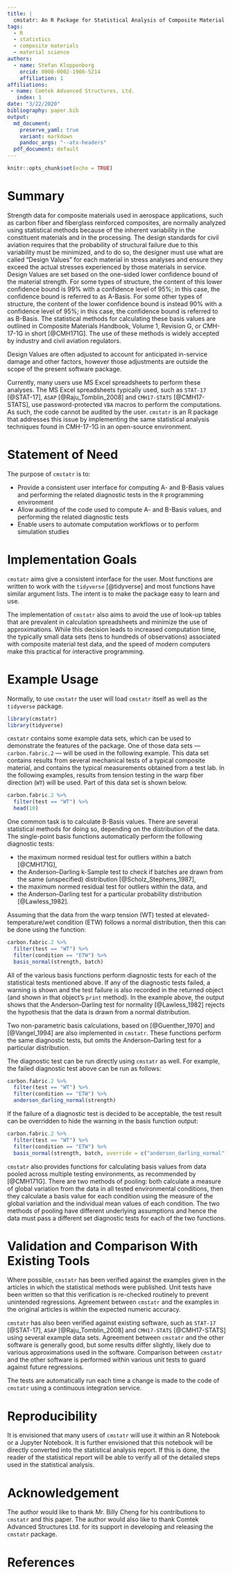 ```yaml
---
title: |
  cmstatr: An R Package for Statistical Analysis of Composite Material Data
tags:
  - R
  - statistics
  - composite materials
  - material science
authors:
  - name: Stefan Kloppenborg
    orcid: 0000-0002-1908-5214
    affiliation: 1
affiliations:
 - name: Comtek Advanced Structures, Ltd.
   index: 1
date: "3/22/2020"
bibliography: paper.bib
output:
  md_document:
    preserve_yaml: true
    variant: markdown
    pandoc_args: "--atx-headers"
  pdf_document: default
---
```


```r
knitr::opts_chunk$set(echo = TRUE)
```

# Summary
Strength data for composite materials used in aerospace applications,
such as carbon fiber and fiberglass reinforced composites, are normally analyzed 
using statistical methods because of the 
inherent variability in the constituent materials and in the processing.
The design standards for civil aviation requires that the probability
of structural failure due to this variability must be minimized, and to do
so, the designer must use what are called "Design Values" for each material 
in stress analyses and ensure they
exceed the actual stresses experienced by those materials in service.
Design Values are set based on the one-sided lower confidence bound of the
material strength. For some types of structure, the content of this
lower confidence bound is $99\%$ with a confidence level of $95\%$;
in this case, the confidence bound is referred to as A-Basis.
For some other types of structure, the content of the lower
confidence bound is instead $90\%$ with a confidence level of $95\%$;
in this case, the confidence bound is referred to as B-Basis.
The statistical 
methods for calculating these 
basis values are outlined in Composite Materials Handbook, Volume 1, 
Revision G, or CMH-17-1G in short [@CMH171G].
The use of these methods is widely accepted by industry and civil 
aviation regulators.

Design Values are often adjusted to account for anticipated in-service
damage and other factors, however those adjustments are outside the scope
of the present software package.

Currently, many users use MS Excel spreadsheets to perform these
analyses. The MS Excel spreadsheets typically used, such as 
`STAT-17` [@STAT-17],
`ASAP` [@Raju_Tomblin_2008] and `CMH17-STATS` [@CMH17-STATS], use 
password-protected `VBA` macros to
perform the computations. As such, the code cannot be audited by 
the user. 
`cmstatr` is an R package that addresses this issue by implementing 
the same statistical analysis techniques 
found in CMH-17-1G in an open-source environment.


# Statement of Need
The purpose of `cmstatr` is to:

- Provide a consistent user interface for computing A- and B-Basis
  values and performing the related diagnostic tests in the `R`
  programming environment
- Allow auditing of the code used to compute A- and B-Basis values,
  and performing the related diagnostic tests
- Enable users to automate computation workflows or to perform
  simulation studies


# Implementation Goals
`cmstatr` aims give a consistent interface for the user. Most functions
are written to work with the `tidyverse` [@tidyverse] and most functions
have similar argument lists. The intent is to make the package easy to
learn and use.

The implementation of `cmstatr` also aims to avoid the use of look-up 
tables
that are prevalent in calculation spreadsheets and minimize the use of 
approximations. 
While this decision leads to increased computation time, the typically small 
data sets (tens to hundreds
of observations) associated with composite material test data, and the
speed of modern computers make this practical for interactive programming.

# Example Usage
Normally, to use `cmstatr` the user will load `cmstatr` itself as well as
the `tidyverse` package.

```r
library(cmstatr)
library(tidyverse)
```

`cmstatr` contains some example data sets, which can be used to demonstrate
the features of the package. One of those data sets --- `carbon.fabric.2` ---
will be used in the following example. This data set contains results from
several mechanical tests of a typical composite material, and contains the
typical measurements obtained from a test lab. In the following
examples, results from tension testing in the warp fiber direction (`WT`) 
will be used.
Part of this data set is shown below.

```r
carbon.fabric.2 %>%
  filter(test == "WT") %>%
  head(10)
```

One common task is to calculate B-Basis values. There are several
statistical methods for doing so, depending on the distribution of
the data.
The single-point basis functions automatically perform the following
diagnostic tests:

- the maximum normed residual test for outliers within a batch [@CMH171G],
- the Anderson--Darling k-Sample test to check if batches are drawn from
  the same (unspecified) distribution [@Scholz_Stephens_1987], 
- the maximum normed residual test for outliers within the data, and 
- the Anderson--Darling test for a particular probability 
  distribution [@Lawless_1982].

Assuming that the data from the warp tension (WT) tested at 
elevated-temperature/wet condition (ETW) follows
a normal distribution, then this can be done using the function:

```r
carbon.fabric.2 %>%
  filter(test == "WT") %>%
  filter(condition == "ETW") %>%
  basis_normal(strength, batch)
```

All of the various basis functions perform diagnostic tests for each of the 
statistical tests mentioned above. If any
of the diagnostic tests failed, a warning is shown and the test failure
is also recorded in the returned object (and shown in that object's
`print` method). In the example above, the output shows that the
Anderson--Darling test for normality [@Lawless_1982] rejects the hypothesis
that the data is drawn from a normal distribution. 

Two non-parametric basis calculations, based on [@Guenther_1970] and
[@Vangel_1994] are also implemented in `cmstatr`. These functions 
perform the same
diagnostic tests, but omits the Anderson--Darling test for a particular
distribution.

The diagnostic test can be run directly using `cmstatr` as well.
For example, the failed diagnostic test above can be run as follows:

```r
carbon.fabric.2 %>%
  filter(test == "WT") %>%
  filter(condition == "ETW") %>%
  anderson_darling_normal(strength)
```

If the failure of a diagnostic test is decided to be acceptable,
the test result can be overridden to hide the warning in the basis function 
output:

```r
carbon.fabric.2 %>%
  filter(test == "WT") %>%
  filter(condition == "ETW") %>%
  basis_normal(strength, batch, override = c("anderson_darling_normal"))
```

`cmstatr` also provides functions for calculating basis values from
data pooled across multiple testing environments, as recommended by [@CMH171G]. 
There are two methods of pooling: both calculate a measure of global variation
from the data in all tested environmental conditions, 
then they calculate a basis value for each condition using the measure of
the global variation and the individual mean values of each 
condition. The two methods of pooling have different underlying assumptions
and hence the data must pass a different set diagnostic tests for each of
the two functions.

# Validation and Comparison With Existing Tools
Where possible, `cmstatr` has been verified against the examples given
in the articles in which the statistical methods were published. Unit
tests have been written so that this verification is re-checked routinely
to prevent unintended regressions. Agreement between `cmstatr` and the
examples in the original articles is within the expected numeric accuracy.

`cmstatr` has also been verified against existing software, such as
`STAT-17` [@STAT-17], `ASAP` [@Raju_Tomblin_2008] and
`CMH17-STATS` [@CMH17-STATS] using several example data sets.
Agreement between `cmstatr` and the other software is generally good,
but some results differ slightly, likely due to various approximations used
in the software.
Comparison between `cmstatr` and the other software is performed
within various unit tests to guard against future regressions.

The tests are automatically run each time a change is made to the code
of `cmstatr` using a continuous integration service.


# Reproducibility
It is envisioned that many users of `cmstatr` will use it within an 
R Notebook or a Jupyter Notebook. It is further envisioned that this notebook
will be directly converted into the statistical analysis report. If this is
done, the reader of the statistical report will be able to verify all of the
detailed steps used in the statistical analysis.

# Acknowledgement
The author would like to thank Mr. Billy Cheng for his contributions to 
`cmstatr` and this paper. The author would also like to thank Comtek
Advanced Structures Ltd. for its support in developing and releasing
the `cmstatr` package.

# References
